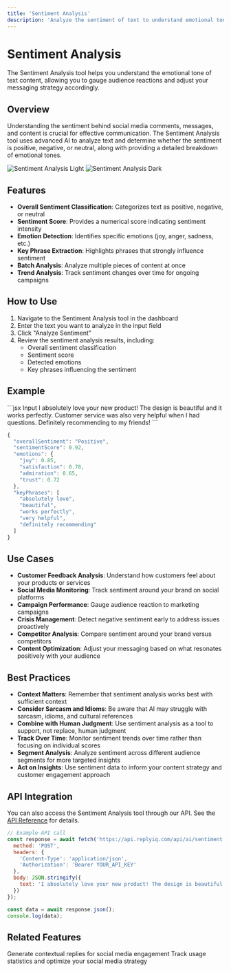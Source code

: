 ```yaml
---
title: 'Sentiment Analysis'
description: 'Analyze the sentiment of text to understand emotional tone and adjust messaging accordingly'
---
```


# Sentiment Analysis

The Sentiment Analysis tool helps you understand the emotional tone of text content, allowing you to gauge audience reactions and adjust your messaging strategy accordingly.

## Overview

Understanding the sentiment behind social media comments, messages, and content is crucial for effective communication. The Sentiment Analysis tool uses advanced AI to analyze text and determine whether the sentiment is positive, negative, or neutral, along with providing a detailed breakdown of emotional tones.

<img
  className="block dark:hidden"
  src="/images/sentiment-analysis-light.png"
  alt="Sentiment Analysis Light"
/>
<img
  className="hidden dark:block"
  src="/images/sentiment-analysis-dark.png"
  alt="Sentiment Analysis Dark"
/>

## Features

- **Overall Sentiment Classification**: Categorizes text as positive, negative, or neutral
- **Sentiment Score**: Provides a numerical score indicating sentiment intensity
- **Emotion Detection**: Identifies specific emotions (joy, anger, sadness, etc.)
- **Key Phrase Extraction**: Highlights phrases that strongly influence sentiment
- **Batch Analysis**: Analyze multiple pieces of content at once
- **Trend Analysis**: Track sentiment changes over time for ongoing campaigns

## How to Use

1. Navigate to the Sentiment Analysis tool in the dashboard
2. Enter the text you want to analyze in the input field
3. Click "Analyze Sentiment"
4. Review the sentiment analysis results, including:
   - Overall sentiment classification
   - Sentiment score
   - Detected emotions
   - Key phrases influencing the sentiment

## Example

<CodeGroup>
  ```jsx Input
  I absolutely love your new product! The design is beautiful and it works perfectly. Customer service was also very helpful when I had questions. Definitely recommending to my friends!
  ```

  ```jsx Output
  {
    "overallSentiment": "Positive",
    "sentimentScore": 0.92,
    "emotions": {
      "joy": 0.85,
      "satisfaction": 0.78,
      "admiration": 0.65,
      "trust": 0.72
    },
    "keyPhrases": [
      "absolutely love",
      "beautiful",
      "works perfectly",
      "very helpful",
      "definitely recommending"
    ]
  }
  ```
</CodeGroup>

## Use Cases

- **Customer Feedback Analysis**: Understand how customers feel about your products or services
- **Social Media Monitoring**: Track sentiment around your brand on social platforms
- **Campaign Performance**: Gauge audience reaction to marketing campaigns
- **Crisis Management**: Detect negative sentiment early to address issues proactively
- **Competitor Analysis**: Compare sentiment around your brand versus competitors
- **Content Optimization**: Adjust your messaging based on what resonates positively with your audience

## Best Practices

- **Context Matters**: Remember that sentiment analysis works best with sufficient context
- **Consider Sarcasm and Idioms**: Be aware that AI may struggle with sarcasm, idioms, and cultural references
- **Combine with Human Judgment**: Use sentiment analysis as a tool to support, not replace, human judgment
- **Track Over Time**: Monitor sentiment trends over time rather than focusing on individual scores
- **Segment Analysis**: Analyze sentiment across different audience segments for more targeted insights
- **Act on Insights**: Use sentiment data to inform your content strategy and customer engagement approach

## API Integration

You can also access the Sentiment Analysis tool through our API. See the [API Reference](/api-reference/ai/sentiment-analysis) for details.

```javascript
// Example API call
const response = await fetch('https://api.replyiq.com/api/ai/sentiment', {
  method: 'POST',
  headers: {
    'Content-Type': 'application/json',
    'Authorization': 'Bearer YOUR_API_KEY'
  },
  body: JSON.stringify({
    text: 'I absolutely love your new product! The design is beautiful and it works perfectly. Customer service was also very helpful when I had questions. Definitely recommending to my friends!'
  })
});

const data = await response.json();
console.log(data);
```

## Related Features

<CardGroup cols={2}>
  <Card
    title="AI Reply Generation"
    icon="reply"
    href="/features/ai-reply-generation"
  >
    Generate contextual replies for social media engagement
  </Card>
  <Card
    title="Analytics"
    icon="chart-line"
    href="/features/analytics"
  >
    Track usage statistics and optimize your social media strategy
  </Card>
</CardGroup>